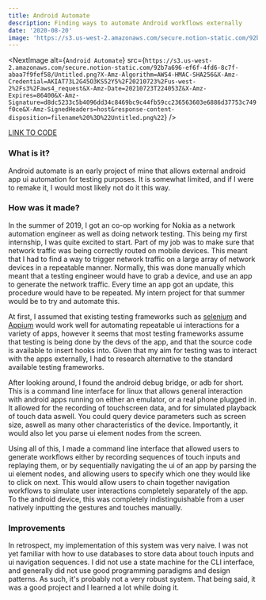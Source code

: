 ```yaml
---
title: Android Automate
description: Finding ways to automate Android workflows externally
date: '2020-08-20'
image: 'https://s3.us-west-2.amazonaws.com/secure.notion-static.com/92b7a696-ef6f-4fd6-8c7f-abaa7f9fef58/Untitled.png?X-Amz-Algorithm=AWS4-HMAC-SHA256&X-Amz-Credential=AKIAT73L2G45O3KS52Y5%2F20210723%2Fus-west-2%2Fs3%2Faws4_request&X-Amz-Date=20210723T224053Z&X-Amz-Expires=86400&X-Amz-Signature=d8dc5233c5b4096dd34c8469bc9c44fb59cc236563603e6886d37753c749f0ce&X-Amz-SignedHeaders=host&response-content-disposition=filename%20%3D%22Untitled.png%22'
---
```


<NextImage
    alt={`Android Automate`}
    src={`https://s3.us-west-2.amazonaws.com/secure.notion-static.com/92b7a696-ef6f-4fd6-8c7f-abaa7f9fef58/Untitled.png?X-Amz-Algorithm=AWS4-HMAC-SHA256&X-Amz-Credential=AKIAT73L2G45O3KS52Y5%2F20210723%2Fus-west-2%2Fs3%2Faws4_request&X-Amz-Date=20210723T224053Z&X-Amz-Expires=86400&X-Amz-Signature=d8dc5233c5b4096dd34c8469bc9c44fb59cc236563603e6886d37753c749f0ce&X-Amz-SignedHeaders=host&response-content-disposition=filename%20%3D%22Untitled.png%22`}
/>

[LINK TO CODE](https://github.com/KonradStanski/androidAutomate)

### What is it?

Android automate is an early project of mine that allows external android app ui automation for testing purposes. It is
somewhat limited, and if I were to remake it, I would most likely not do it this way.

### How was it made?

In the summer of 2019, I got an co-op working for Nokia as a network automation engineer as well as doing network
testing. This being my first internship, I was quite excited to start. Part of my job was to make sure that network
traffic was being correctly routed on mobile devices. This meant that I had to find a way to trigger network traffic on
a large array of network devices in a repeatable manner. Normally, this was done manually which meant that a testing
engineer would have to grab a device, and use an app to generate the network traffic. Every time an app got an update,
this procedure would have to be repeated. My intern project for that summer would be to try and automate this.

At first, I assumed that existing testing frameworks such as [selenium](https://www.selenium.dev/) and
[Appium](http://appium.io/) would work well for automating repeatable ui interactions for a variety of apps, however it
seems that most testing frameworks assume that testing is being done by the devs of the app, and that the source code is
available to insert hooks into. Given that my aim for testing was to interact with the apps externally, I had to
research alternative to the standard available testing frameworks.

After looking around, I found the android debug bridge, or adb for short. This is a command line interface for linux
that allows general interaction with android apps running on either an emulator, or a real phone plugged in. It allowed
for the recording of touchscreen data, and for simulated playback of touch data aswell. You could query device
parameters such as screen size, aswell as many other characteristics of the device. Importantly, it would also let you
parse ui element nodes from the screen. 

Using all of this, I made a command line interface that allowed users to generate workflows either by recording
sequences of touch inputs and replaying them, or by sequentially navigating the ui of an app by parsing the ui element
nodes, and allowing users to specify which one they would like to click on next. This would allow users to chain
together navigation workflows to simulate user interactions completely separately of the app. To the android device,
this was completely indistinguishable from a user natively inputting the gestures and touches manually. 

### Improvements

In retrospect, my implementation of this system was very naive. I was not yet familiar with how to use databases to
store data about touch inputs and ui navigation sequences. I did not use a state machine for the CLI interface, and
generally did not use good programming paradigms and design patterns. As such, it's probably not a very robust system.
That being said, it was a good project and I learned a lot while doing it.
